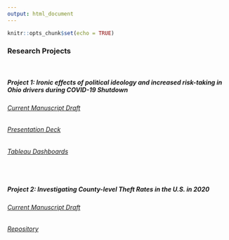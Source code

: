 ```yaml
---
output: html_document
---
```


```r
knitr::opts_chunk$set(echo = TRUE)
```

### Research Projects
  
\  
\  
\  
    
##### Project 1: Ironic effects of political ideology and increased risk-taking in Ohio drivers during COVID-19 Shutdown

###### [Current Manuscript Draft](OhioCovidCrashes.pdf){target="_blank"}

###### [Presentation Deck](https://docs.google.com/presentation/d/e/2PACX-1vT0Vk0ugdWUUl7fsyrQW2rF3VEhrjRUWCqVJFBDeKlYF4IVb9fWvjkVI9v7TjK-_2EpCb0d7FJbhOsD/pub?start=false&loop=false&delayms=60000){target="_blank"}

###### [Tableau Dashboards](https://public.tableau.com/authoring/IronicEffects/OhioCrashesReport){target="_blank"}

\  
\  

##### Project 2: Investigating County-level Theft Rates in the U.S. in 2020

###### [Current Manuscript Draft](Draft-471 Final Project Complete.pdf){target="_blank"}

###### [Repository](https://github.com/masonshihab/theft-crime-2020){target="_blank"}